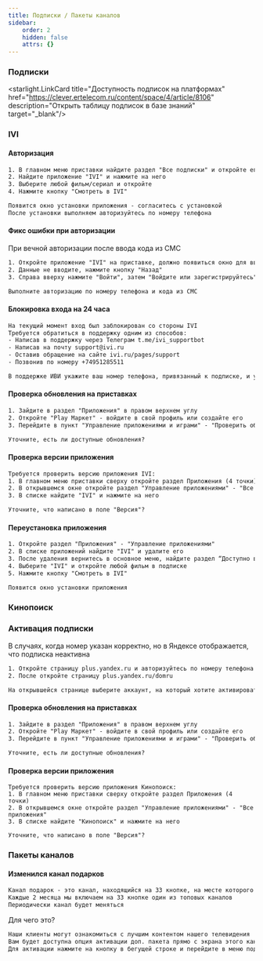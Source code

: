 ```yaml
---
title: Подписки / Пакеты каналов
sidebar:
    order: 2
    hidden: false
    attrs: {}
---
```

### Подписки

<starlight.LinkCard title="Доступность подписок на платформах"
                    href="https://clever.ertelecom.ru/content/space/4/article/8106"
                    description="Открыть таблицу подписок в базе знаний" target="_blank"/>

### IVI

#### Авторизация

```txt
1. В главном меню приставки найдите раздел "Все подписки" и откройте его
2. Найдите приложение "IVI" и нажмите на него
3. Выберите любой фильм/сериал и откройте
4. Нажмите кнопку "Смотреть в IVI"

Появится окно установки приложения - согласитесь с установкой
После установки выполняем авторизуйтесь по номеру телефона
```

#### Фикс ошибки при авторизации

При вечной авторизации после ввода кода из СМС

```txt
1. Откройте приложение "IVI" на приставке, должно появиться окно для ввода кода из СМС
2. Данные не вводите, нажмите кнопку "Назад"
3. Справа вверху нажмите "Войти", затем "Войдите или зарегистрируйтесь"

Выполните авторизацию по номеру телефона и кода из СМС
```

#### Блокировка входа на 24 часа

```txt
На текущий момент вход был заблокирован со стороны IVI
Требуется обратиться в поддержку одним из способов:
- Написав в поддержку через Телеграм t.me/ivi_supportbot
- Написав на почту support@ivi.ru
- Оставив обращение на сайте ivi.ru/pages/support
- Позвонив по номеру +74951285511

В поддержке ИВИ укажите ваш номер телефона, привязанный к подписке, и укажите, что требуется разблокировать доступ к аккаунту
```

#### Проверка обновления на приставках

```txt
1. Зайдите в раздел "Приложения" в правом верхнем углу
2. Откройте "Play Маркет" - войдите в свой профиль или создайте его
3. Перейдите в пункт "Управление приложениями и играми" - "Проверить обновления" - "IVI"

Уточните, есть ли доступные обновления?
```

#### Проверка версии приложения

```txt
Требуется проверить версию приложения IVI:
1. В главном меню приставки сверху откройте раздел Приложения (4 точки)
2. В открывшемся окне откройте раздел "Управление приложениями" - "Все приложения"
3. В списке найдите "IVI" и нажмите на него

Уточните, что написано в поле "Версия"? 
```

#### Переустановка приложения

```txt
1. Откройте раздел "Приложения" - "Управление приложениями"
2. В списке приложений найдите "IVI" и удалите его
3. После удаления вернитесь в основное меню, найдите раздел “Доступно в тарифе”
4. Выберите "IVI" и откройте любой фильм в подписке
5. Нажмите кнопку "Смотреть в IVI"

Появится окно установки приложения
```

### Кинопоиск

### Активация подписки

В случаях, когда номер указан корректно, но в Яндексе отображается, что подписка неактивна

```txt [КТ
1. Откройте страницу plus.yandex.ru и авторизуйтесь по номеру телефона [КТ КЛИЕНТА]
2. После откройте страницу plus.yandex.ru/domru

На открывшейся странице выберите аккаунт, на который хотите активировать подписку
```

#### Проверка обновления на приставках

```txt
1. Зайдите в раздел "Приложения" в правом верхнем углу
2. Откройте "Play Маркет" - войдите в свой профиль или создайте его
3. Перейдите в пункт "Управление приложениями и играми" - "Проверить обновления" - "Кинопоиск"

Уточните, есть ли доступные обновления?
```

#### Проверка версии приложения

```
Требуется проверить версию приложения Кинопоиск:
1. В главном меню приставки сверху откройте раздел Приложения (4 точки)
2. В открывшемся окне откройте раздел "Управление приложениями" - "Все приложения"
3. В списке найдите "Кинопоиск" и нажмите на него

Уточните, что написано в поле "Версия"? 
```

### Пакеты каналов

#### Изменился канал подарков

```txt
Канал подарок - это канал, находящийся на 33 кнопке, на месте которого будут вещать самые популярные каналы из платных доп. пакетов, либо тестовые телеканалы не входящие в ЧТП Дом.ru TV
Каждые 2 месяца мы включаем на 33 кнопке один из топовых каналов
Периодически канал будет меняться
```

Для чего это?

```txt
Наши клиенты могут ознакомиться с лучшим контентом нашего телевидения
Вам будет доступна опция активации доп. пакета прямо с экрана этого канала
Для активации нажмите на кнопку в бегущей строке и перейдите в меню подключения доп. пакета
```
